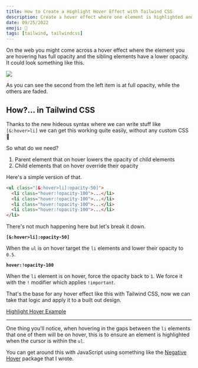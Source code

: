 ```yaml
---
title: How to Create a Highlight Hover Effect with Tailwind CSS
description: Create a hover effect where one element is highlighted and the sibling elements are faded in Tailwind CSS.
date: 09/25/2022
emoji: 🔦
tags: [tailwind, tailwindcss]
---
```


On the web you might come across a hover effect where the element you are hovering has full opacity and the sibling elements have a lower opacity. It could look something like this.

![](/images/posts/highlight-hover-example.webp)

As you can see the second from the left item is at full opacity, while the others are faded.

## How?... in Tailwind CSS

Thanks to the new hideous syntax where we can write stuff like `[&:hover>li]` we can get this working quite easily, without any custom CSS 🎉

So what do we need?

1. Parent element that on hover lowers the opacity of child elements
2. Child elements that on hover override their opacity

Here's a simple version of that.

```html
<ul class="[&:hover>li]:opacity-50]">
  <li class="hover:!opacity-100">...</li>
  <li class="hover:!opacity-100">...</li>
  <li class="hover:!opacity-100">...</li>
  <li class="hover:!opacity-100">...</li>
</li>
```

There's not much happening here but let's break it down.

**`[&:hover>li]:opacity-50]`**

When the `ul` is on hover target the `li` elements and lower their opacity to `0.5`.

**`hover:!opacity-100`**

When the `li` element is on hover, force the opacity back to `1`. We force it with the `!` modifier which applies `!important`.

That's the base for any hover effect like this with Tailwind CSS, now we can take that logic and apply it to a built out design.

[Highlight Hover Example](https://play.tailwindcss.com/rc93nyfqOu?layout=preview)

---

One thing you'll notice, when hovering in the gaps between the `li` elements that one of them will be on hover, this is to ensure an element is highlighted when the cursor is within the `ul`.

You can get around this with JavaScript using something like the [Negative Hover](https://github.com/markmead/negative-hover) package that I wrote.
